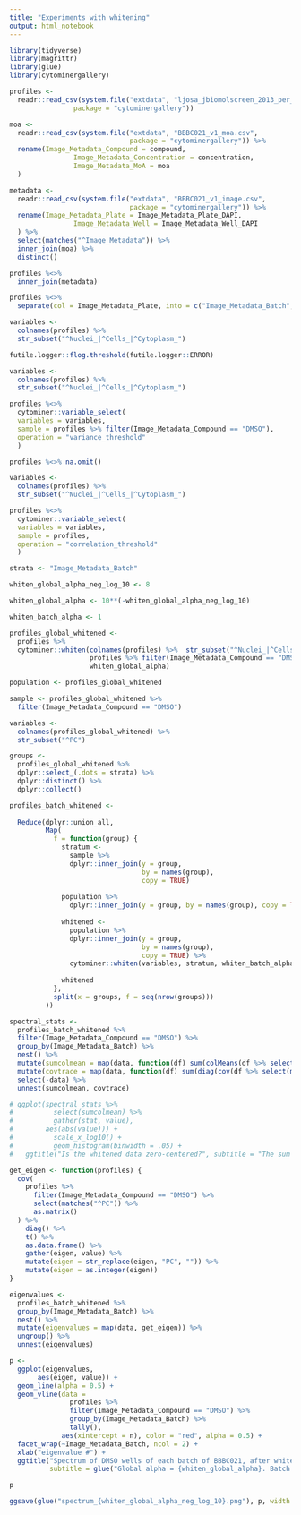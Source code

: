 ```yaml
---
title: "Experiments with whitening"
output: html_notebook
---
```



```r
library(tidyverse)
library(magrittr)
library(glue)
library(cytominergallery)
```

```r
profiles <-
  readr::read_csv(system.file("extdata", "ljosa_jbiomolscreen_2013_per_well_mean.csv",
                package = "cytominergallery"))

moa <-
  readr::read_csv(system.file("extdata", "BBBC021_v1_moa.csv",
                              package = "cytominergallery")) %>%
  rename(Image_Metadata_Compound = compound,
                Image_Metadata_Concentration = concentration,
                Image_Metadata_MoA = moa
  )

metadata <-
  readr::read_csv(system.file("extdata", "BBBC021_v1_image.csv",
                              package = "cytominergallery")) %>%
  rename(Image_Metadata_Plate = Image_Metadata_Plate_DAPI,
                Image_Metadata_Well = Image_Metadata_Well_DAPI
  ) %>%
  select(matches("^Image_Metadata")) %>%
  inner_join(moa) %>%
  distinct()

profiles %<>%
  inner_join(metadata)

profiles %<>%
  separate(col = Image_Metadata_Plate, into = c("Image_Metadata_Batch", "Image_Metadata_Plate"), remove = TRUE)

variables <-
  colnames(profiles) %>%
  str_subset("^Nuclei_|^Cells_|^Cytoplasm_")
```

```r

futile.logger::flog.threshold(futile.logger::ERROR)

variables <-
  colnames(profiles) %>%
  str_subset("^Nuclei_|^Cells_|^Cytoplasm_")

profiles %<>% 
  cytominer::variable_select(
  variables = variables,
  sample = profiles %>% filter(Image_Metadata_Compound == "DMSO"),
  operation = "variance_threshold"
  )

profiles %<>% na.omit()

variables <-
  colnames(profiles) %>%
  str_subset("^Nuclei_|^Cells_|^Cytoplasm_")

profiles %<>% 
  cytominer::variable_select(
  variables = variables,
  sample = profiles,
  operation = "correlation_threshold"
  )

```

```r
strata <- "Image_Metadata_Batch"

whiten_global_alpha_neg_log_10 <- 8

whiten_global_alpha <- 10**(-whiten_global_alpha_neg_log_10)

whiten_batch_alpha <- 1

profiles_global_whitened <-
  profiles %>%
  cytominer::whiten(colnames(profiles) %>%  str_subset("^Nuclei_|^Cells_|^Cytoplasm_"), 
                    profiles %>% filter(Image_Metadata_Compound == "DMSO"), 
                    whiten_global_alpha)

population <- profiles_global_whitened

sample <- profiles_global_whitened %>% 
  filter(Image_Metadata_Compound == "DMSO")

variables <-
  colnames(profiles_global_whitened) %>%
  str_subset("^PC")

groups <-
  profiles_global_whitened %>%
  dplyr::select_(.dots = strata) %>%
  dplyr::distinct() %>%
  dplyr::collect()

profiles_batch_whitened <-
  
  Reduce(dplyr::union_all,
         Map(
           f = function(group) {
             stratum <-
               sample %>%
               dplyr::inner_join(y = group,
                                 by = names(group),
                                 copy = TRUE)
             
             population %>%
               dplyr::inner_join(y = group, by = names(group), copy = TRUE)
             
             whitened <-
               population %>%
               dplyr::inner_join(y = group,
                                 by = names(group),
                                 copy = TRUE) %>%
               cytominer::whiten(variables, stratum, whiten_batch_alpha)
             
             whitened
           },
           split(x = groups, f = seq(nrow(groups)))
         ))

spectral_stats <- 
  profiles_batch_whitened %>%
  filter(Image_Metadata_Compound == "DMSO") %>%
  group_by(Image_Metadata_Batch) %>%
  nest() %>%
  mutate(sumcolmean = map(data, function(df) sum(colMeans(df %>% select(matches("^PC")) %>% as.matrix())))) %>% 
  mutate(covtrace = map(data, function(df) sum(diag(cov(df %>% select(matches("^PC")) %>% as.matrix()))))) %>% 
  select(-data) %>% 
  unnest(sumcolmean, covtrace)

# ggplot(spectral_stats %>%
#          select(sumcolmean) %>%
#          gather(stat, value),
#        aes(abs(value))) + 
#          scale_x_log10() +
#          geom_histogram(binwidth = .05) + 
#   ggtitle("Is the whitened data zero-centered?", subtitle = "The sum of the column means should be nearly zero.")

get_eigen <- function(profiles) {
  cov(
    profiles %>%
      filter(Image_Metadata_Compound == "DMSO") %>%
      select(matches("^PC")) %>%
      as.matrix()
  ) %>%
    diag() %>%
    t() %>%
    as.data.frame() %>%
    gather(eigen, value) %>%
    mutate(eigen = str_replace(eigen, "PC", "")) %>%
    mutate(eigen = as.integer(eigen)) 
}

eigenvalues <- 
  profiles_batch_whitened %>%
  group_by(Image_Metadata_Batch) %>%
  nest() %>%
  mutate(eigenvalues = map(data, get_eigen)) %>%
  ungroup() %>%
  unnest(eigenvalues)

p <- 
  ggplot(eigenvalues, 
       aes(eigen, value)) + 
  geom_line(alpha = 0.5) + 
  geom_vline(data = 
               profiles %>%
               filter(Image_Metadata_Compound == "DMSO") %>%
               group_by(Image_Metadata_Batch) %>%
               tally(), 
             aes(xintercept = n), color = "red", alpha = 0.5) +
  facet_wrap(~Image_Metadata_Batch, ncol = 2) +
  xlab("eigenvalue #") +
  ggtitle("Spectrum of DMSO wells of each batch of BBBC021, after whitening", 
          subtitle = glue("Global alpha = {whiten_global_alpha}. Batch alpha = {whiten_batch_alpha}. Red line = no. of DMSOs, which determines rank."))

p

ggsave(glue("spectrum_{whiten_global_alpha_neg_log_10}.png"), p, width = 8, height = 10) 

```

